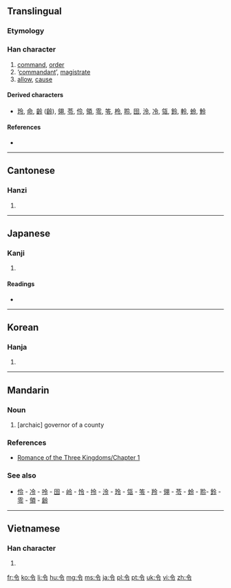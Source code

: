 {{also|命}}
==Translingual==

===Etymology===
{{Han compound|亼|卩|ls=ic}}

===Han character===
{{Han char|rn=9|rad=人|as=03|sn=5|four=8030<sub>7</sub>|canj=人戈弓戈 (OINI)}}

# [[command]], [[order]]
# ‘[[commandant]]’, [[magistrate]]
# [[allow]], [[cause]]

====Derived characters====
* [[玲]], [[命]], [[齡]] ([[齢]]), [[翎]], [[苓]], [[伶]], [[領]], [[零]], [[笭]], [[柃]], [[聆]], [[囹]], [[泠]], [[冷]], [[瓴]], [[鈴]], [[軨]], [[蛉]], [[魿]]

====References====
* {{Han ref|kx=0093.120|dkj=00387|dj=0198.010|hdz=10111.100|uh=4EE4|ud=20196|bh=A54F|bd=42319}}

----

==Cantonese==

===Hanzi===
{{yue-hanzi|jyut=|y=lim1, ling6}}

# {{defn|Cantonese|sort=人03}}

----

==Japanese==

===Kanji===
{{ja-kanji|grade=4|rs=人03}}

# {{defn|Japanese|sort=人03}}

====Readings====
* {{ja-readings|on=[[れい]] (rei), [[りょう]] (ryō)|kun=[[いいつけ]] (iitsuke), [[おさ]] (osa)}}

----

==Korean==

===Hanja===
{{ko-hanja|hangeul=령|rv=ryeong|mr=ryŏng}}

# {{defn|Korean|sort=人03}}

----

==Mandarin==

===Noun===
{{cmn-noun|ts|pin=lìng|pint=ling4|rs=人03}}

# [archaic] governor of a county

===References===
* [[s:Romance of the Three Kingdoms/Chapter 1#23|Romance of the Three Kingdoms/Chapter 1]]

===See also===
* [[伶]] - [[冷]] - [[呤]] - [[囹]] - [[岭]] - [[怜]] - [[拎]] - [[泠]] - [[玲]] - [[瓴]] - [[笭]] - [[羚]] - [[翎]] - [[苓]] - [[蛉]] - [[聆]]- [[鈴]] - [[零]] - [[領]] - [[齢]]

----

==Vietnamese==

===Han character===
{{vi-hantu|[[lệnh]], [[lanh]], [[lành]], [[lênh]], [[lình]], [[liệng]], [[lịnh]], [[loanh]]|rs=人03}}

# {{defn|Vietnamese|sort=人03}}

[[fr:令]]
[[ko:令]]
[[li:令]]
[[hu:令]]
[[mg:令]]
[[ms:令]]
[[ja:令]]
[[pl:令]]
[[pt:令]]
[[uk:令]]
[[vi:令]]
[[zh:令]]